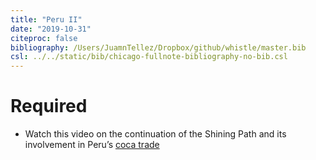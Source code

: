 ```yaml
---
title: "Peru II"
date: "2019-10-31"
citeproc: false
bibliography: /Users/JuamnTellez/Dropbox/github/whistle/master.bib
csl: ../../static/bib/chicago-fullnote-bibliography-no-bib.csl
---
```

  
# Required
  
  
  - Watch this video on the continuation of the Shining Path and its involvement in Peru's [coca trade](https://www.youtube.com/watch?v=VTpcBD23_HY)
